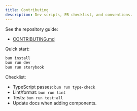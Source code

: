 ```yaml
---
title: Contributing
description: Dev scripts, PR checklist, and conventions.
---
```


See the repository guide:

- [CONTRIBUTING.md](https://github.com/tuliopc23/LiqUIdify/blob/main/CONTRIBUTING.md)

Quick start:

```bash
bun install
bun run dev
bun run storybook
```

Checklist:

- TypeScript passes: `bun run type-check`
- Lint/format: `bun run lint`
- Tests: `bun run test:all`
- Update docs when adding components.
